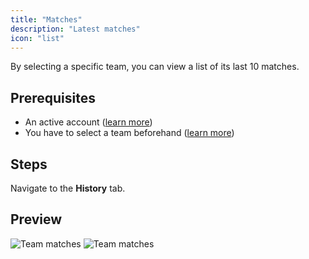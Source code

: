 ```yaml
---
title: "Matches"
description: "Latest matches"
icon: "list"
---
```


By selecting a specific team, you can view a list of its last 10 matches.

## Prerequisites

- An active account ([learn more](/get-started/setup))
- You have to select a team beforehand ([learn more](/core/team/root))

## Steps

Navigate to the **History** tab.

## Preview

<Frame>
    <img
        className="block dark:hidden"
        src="./images/matches/component.png"
        alt="Team matches"
    />
    <img
        className="hidden dark:block"
        src="./images/matches/component.png"
        alt="Team matches"
    />
</Frame>
